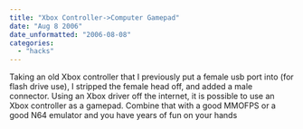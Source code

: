 ```yaml
---
title: "Xbox Controller->Computer Gamepad"
date: "Aug 8 2006"
date_unformatted: "2006-08-08"
categories: 
  - "hacks"
---
```


Taking an old Xbox controller that I previously put a female usb port into (for flash drive use), I stripped the female head off, and added a male connector. Using an Xbox driver off the internet, it is possible to use an Xbox controller as a gamepad. Combine that with a good MMOFPS or a good N64 emulator and you have years of fun on your hands
